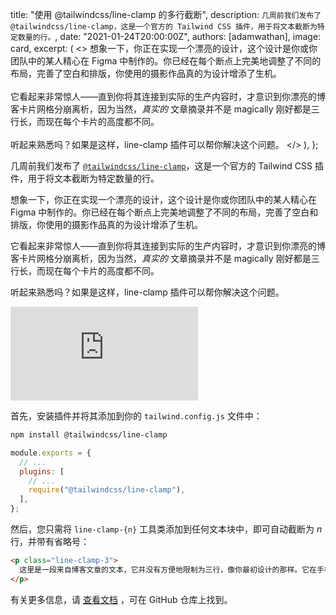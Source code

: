 
  title: "使用 @tailwindcss/line-clamp 的多行截断",
  description: `几周前我们发布了 @tailwindcss/line-clamp，这是一个官方的 Tailwind CSS 插件，用于将文本截断为特定数量的行。`,
  date: "2021-01-24T20:00:00Z",
  authors: [adamwathan],
  image: card,
  excerpt: (
    <>
      想象一下，你正在实现一个漂亮的设计，这个设计是你或你团队中的某人精心在 Figma 中制作的。你已经在每个断点上完美地调整了不同的布局，完善了空白和排版，你使用的摄影作品真的为设计增添了生机。
      <br />
      <br />
      它看起来非常惊人——直到你将其连接到实际的生产内容时，才意识到你漂亮的博客卡片网格分崩离析，因为当然，<em>真实的</em> 文章摘录并不是 magically 刚好都是三行长，而现在每个卡片的高度都不同。
      <br />
      <br />
      听起来熟悉吗？如果是这样，line-clamp 插件可以帮你解决这个问题。
    </>
  ),
};

几周前我们发布了 [`@tailwindcss/line-clamp`](https://github.com/tailwindlabs/tailwindcss-line-clamp)，这是一个官方的 Tailwind CSS 插件，用于将文本截断为特定数量的行。

想象一下，你正在实现一个漂亮的设计，这个设计是你或你团队中的某人精心在 Figma 中制作的。你已经在每个断点上完美地调整了不同的布局，完善了空白和排版，你使用的摄影作品真的为设计增添了生机。

它看起来非常惊人——直到你将其连接到实际的生产内容时，才意识到你漂亮的博客卡片网格分崩离析，因为当然，_真实的_ 文章摘录并不是 magically 刚好都是三行长，而现在每个卡片的高度都不同。

听起来熟悉吗？如果是这样，line-clamp 插件可以帮你解决这个问题。

<iframe
  className="aspect-video w-full"
  src="https://www.youtube.com/embed/klh-jMTm5PU"
  frameBorder="0"
  allow="accelerometer; autoplay; clipboard-write; encrypted-media; gyroscope; picture-in-picture"
  allowFullScreen
></iframe>

首先，安装插件并将其添加到你的 `tailwind.config.js` 文件中：

```sh
npm install @tailwindcss/line-clamp
```

```js {{ filename: 'tailwind.config.js' }}
module.exports = {
  // ...
  plugins: [
    // ...
    require("@tailwindcss/line-clamp"),
  ],
};
```

然后，您只需将 `line-clamp-{n}` 工具类添加到任何文本块中，即可自动截断为 _n_ 行，并带有省略号：

```html
<p class="line-clamp-3">
  这里是一段来自博客文章的文本，它并没有方便地限制为三行，像你最初设计的那样。它在手机上可能有 6 行，甚至在桌面上也因你的布局而异。真是个大麻烦，这种事你可不希望在周五下午 4:45 时浪费时间去处理，对吧？你有票去看 SmackDown，你听说在表演开始之前会有那位来自两个城镇之外的当地选手的暗赛，你表弟和他是高中同学，如果你不早点到就要错过了。
</p>
```

有关更多信息，请 [查看文档](https://github.com/tailwindlabs/tailwindcss-line-clamp/) ，可在 GitHub 仓库上找到。
